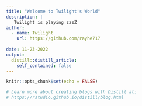 ```yaml
---
title: "Welcome to Twilight's World"
description: |
   Twilight is playing zzzZ
author:
  - name: Twilight 
    url: https://github.com/rayhe717 
    
date: 11-23-2022
output:
  distill::distill_article:
    self_contained: false
---
```


```r
knitr::opts_chunk$set(echo = FALSE)

# Learn more about creating blogs with Distill at:
# https://rstudio.github.io/distill/blog.html

```




